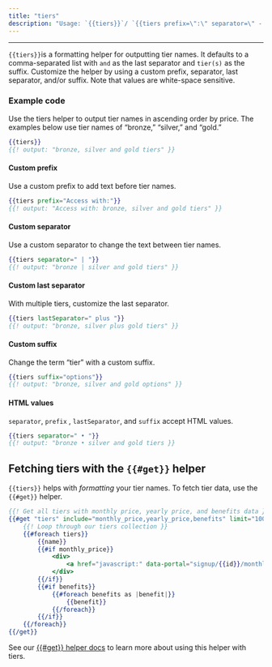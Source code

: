 ```yaml
---
title: "tiers"
description: "Usage: `{{tiers}}`/ `{{tiers prefix=\":\" separator=\" - \" lastSeparator=\", \" suffix='options'}}`"
---
```


***


`{{tiers}}`is a formatting helper for outputting tier names. It defaults to a comma-separated list with `and` as the last separator and `tier(s)` as the suffix. Customize the helper by using a custom prefix, separator, last separator, and/or suffix. Note that values are white-space sensitive.

### Example code

Use the tiers helper to output tier names in ascending order by price. The examples below use tier names of “bronze,” “silver,” and “gold.”

```handlebars
{{tiers}}
{{! output: "bronze, silver and gold tiers" }}
```

#### Custom prefix

Use a custom prefix to add text before tier names.

```handlebars
{{tiers prefix="Access with:"}}
{{! output: "Access with: bronze, silver and gold tiers" }}
```

#### Custom separator

Use a custom separator to change the text between tier names.

```handlebars
{{tiers separator=" | "}}
{{! output: "bronze | silver and gold tiers" }}
```

#### Custom last separator

With multiple tiers, customize the last separator.

```handlebars
{{tiers lastSeparator=" plus "}}
{{! output: "bronze, silver plus gold tiers" }}
```

#### Custom suffix

Change the term “tier” with a custom suffix.

```handlebars
{{tiers suffix="options"}}
{{! output: "bronze, silver and gold options" }}
```

#### HTML values

`separator`, `prefix` , `lastSeparator`, and `suffix` accept HTML values.

```handlebars
{{tiers separator=" • "}}
{{! output: "bronze • silver and gold tiers }}
```

## Fetching tiers with the `{{#get}}` helper

`{{tiers}}` helps with *formatting* your tier names. To fetch tier data, use the `{{#get}}` helper.

```handlebars
{{! Get all tiers with monthly price, yearly price, and benefits data }}
{{#get "tiers" include="monthly_price,yearly_price,benefits" limit="100" as |tiers|}}
    {{! Loop through our tiers collection }}
    {{#foreach tiers}}
        {{name}}
        {{#if monthly_price}}
            <div>
                <a href="javascript:" data-portal="signup/{{id}}/monthly">Monthly – {{price monthly_price currency=currency}}</a>
            </div>
        {{/if}}
        {{#if benefits}}
            {{#foreach benefits as |benefit|}}
                {{benefit}}
            {{/foreach}}
        {{/if}}
    {{/foreach}}
{{/get}}
```

See our [\{\{#get}} helper docs](/themes/helpers/functional/get/) to learn more about using this helper with tiers.